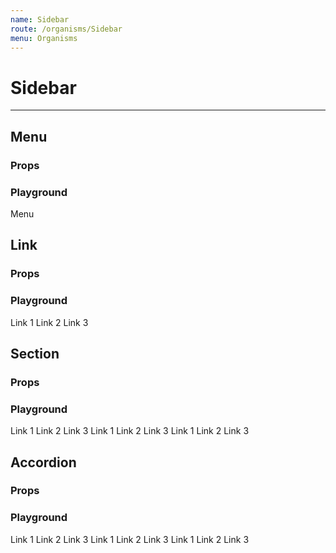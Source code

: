 ```yaml
---
name: Sidebar
route: /organisms/Sidebar
menu: Organisms
---
```





# Sidebar

---

## Menu

### Props

<Props of={Sidebar.Menu} />

### Playground

<Playground>
  <div className='metro'>
    <ThemeContext.Provider theme={theme}>
      <SidebarContext.Provider>
        <Sidebar.Menu logo={{ src: logo, alt: 'Cordage' }} zone='Admin'>
          <div>Menu</div>
        </Sidebar.Menu>
      </SidebarContext.Provider>
    </ThemeContext.Provider>
  </div>
</Playground>


## Link

### Props

<Props of={Sidebar.Link} />

### Playground

<Playground>
  <div className='metro'>
    <ThemeContext.Provider theme={theme}>
      <SidebarContext.Provider>
        <Router history={typeof window !== 'undefined' ? createBrowserHistory() : null}>
          <Sidebar.Menu logo={{ src: logo, alt: 'Cordage' }} zone='Admin'>
            <Sidebar.Link to='#link1'>Link 1</Sidebar.Link>
            <Sidebar.Link to='#link2'>Link 2</Sidebar.Link>
            <Sidebar.Link to='#link3'>Link 3</Sidebar.Link>
          </Sidebar.Menu>
        </Router>
      </SidebarContext.Provider>
    </ThemeContext.Provider>
  </div>
</Playground>


## Section

### Props

<Props of={Sidebar.Section} />

### Playground

<Playground>
  <div className='metro'>
    <ThemeContext.Provider theme={theme}>
      <SidebarContext.Provider>
        <Router history={typeof window !== 'undefined' ? createBrowserHistory() : null}>
          <Sidebar.Menu logo={{ src: logo, alt: 'Cordage' }} zone='Admin'>
            <Sidebar.Section text='Section 1'>
              <Sidebar.Link to='#link1'>Link 1</Sidebar.Link>
              <Sidebar.Link to='#link2'>Link 2</Sidebar.Link>
              <Sidebar.Link to='#link3'>Link 3</Sidebar.Link>
            </Sidebar.Section>
            <Sidebar.Section text='Section 2'>
              <Sidebar.Link to='#link1'>Link 1</Sidebar.Link>
              <Sidebar.Link to='#link2'>Link 2</Sidebar.Link>
              <Sidebar.Link to='#link3'>Link 3</Sidebar.Link>
            </Sidebar.Section>
            <Sidebar.Section text='Section 3'>
              <Sidebar.Link to='#link1'>Link 1</Sidebar.Link>
              <Sidebar.Link to='#link2'>Link 2</Sidebar.Link>
              <Sidebar.Link to='#link3'>Link 3</Sidebar.Link>
            </Sidebar.Section>
          </Sidebar.Menu>
        </Router>
      </SidebarContext.Provider>
    </ThemeContext.Provider>
  </div>
</Playground>


## Accordion

### Props

<Props of={Sidebar.Accordion} />

### Playground

<Playground>
  <div className='metro'>
    <ThemeContext.Provider theme={theme}>
      <SidebarContext.Provider>
        <Router history={typeof window !== 'undefined' ? createBrowserHistory() : null}>
          <Sidebar.Menu logo={{ src: logo, alt: 'Cordage' }} zone='Admin'>
            <Sidebar.Accordion text='Section 1'>
              <Sidebar.Link to='#link1'>Link 1</Sidebar.Link>
              <Sidebar.Link to='#link2'>Link 2</Sidebar.Link>
              <Sidebar.Link to='#link3'>Link 3</Sidebar.Link>
            </Sidebar.Accordion>
            <Sidebar.Accordion>
              <Sidebar.Section text='Section 2'>
                <Sidebar.Link to='#link1'>Link 1</Sidebar.Link>
                <Sidebar.Link to='#link2'>Link 2</Sidebar.Link>
                <Sidebar.Link to='#link3'>Link 3</Sidebar.Link>
              </Sidebar.Section>
              <Sidebar.Section text='Section 3'>
                <Sidebar.Link to='#link1'>Link 1</Sidebar.Link>
                <Sidebar.Link to='#link2'>Link 2</Sidebar.Link>
                <Sidebar.Link to='#link3'>Link 3</Sidebar.Link>
              </Sidebar.Section>
            </Sidebar.Accordion>
          </Sidebar.Menu>
        </Router>
      </SidebarContext.Provider>
    </ThemeContext.Provider>
  </div>
</Playground>

